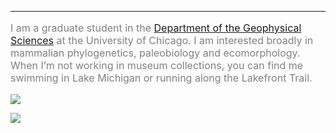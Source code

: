 
***

<font size="3" color="grey">

I am a graduate student in the  [Department of the Geophysical Sciences](https://geosci.uchicago.edu) at the University of Chicago. I am interested broadly in mammalian phylogenetics, paleobiology and ecomorphology. 
When I'm not working in museum collections, you can find me swimming in Lake Michigan or running along the Lakefront Trail. 

</font>

<img style="float: center;" src="anna_4_3.jpg">

<img style="float: center;" src="reading.jpg">



